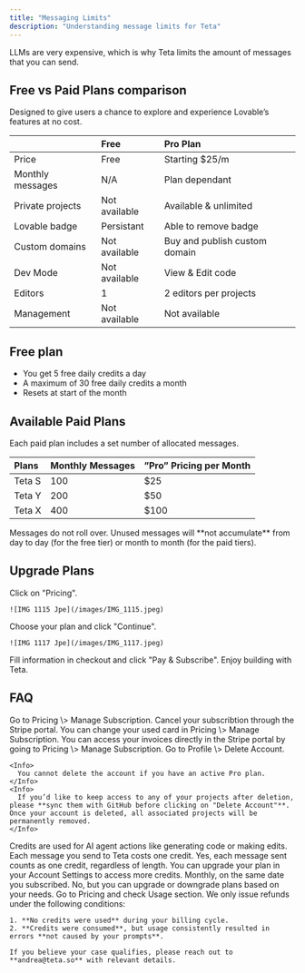 ```yaml
---
title: "Messaging Limits"
description: "Understanding message limits for Teta"
---
```


LLMs are very expensive, which is why Teta limits the amount of messages that you can send.

## **Free vs Paid Plans comparison**

Designed to give users a chance to explore and experience Lovable’s features at no cost.

|                  | **Free**      | **Pro Plan**                  |
| :--------------- | :------------ | :---------------------------- |
| Price            | Free          | Starting \$25/m               |
| Monthly messages | N/A           | Plan dependant                |
| Private projects | Not available | Available & unlimited         |
| Lovable badge    | Persistant    | Able to remove badge          |
| Custom domains   | Not available | Buy and publish custom domain |
| Dev Mode         | Not available | View & Edit code              |
| Editors          | 1             | 2 editors per projects        |
| Management       | Not available | Not available                 |

## Free plan

- You get 5 free daily credits a day
- A maximum of 30 free daily credits a month
- Resets at start of the month

## Available Paid Plans

Each paid plan includes a set number of allocated messages.

| **Plans** | **Monthly Messages** | **”Pro” Pricing per Month** |
| :-------- | :------------------- | :-------------------------- |
| Teta S    | 100                  | \$25                        |
| Teta Y    | 200                  | \$50                        |
| Teta X    | 400                  | \$100                       |

<Info>
  Messages do not roll over. Unused messages will **not accumulate** from day to day (for the free tier) or month to month (for the paid tiers).
</Info>

## Upgrade Plans

<Steps>
  <Step title="New Step">
    Click on "Pricing".

    ![IMG 1115 Jpe](/images/IMG_1115.jpeg)
  </Step>
  <Step title="New Step">
    Choose your plan and click "Continue".

    ![IMG 1117 Jpe](/images/IMG_1117.jpeg)
  </Step>
  <Step title="New Step">
    Fill information in checkout and click "Pay & Subscribe".
  </Step>
  <Step title="New Step">
    Enjoy building with Teta.
  </Step>
</Steps>

## FAQ

<AccordionGroup>
  <Accordion title="How can I cancel my subscription?">
    Go to Pricing \> Manage Subscription. Cancel your subscribtion through the Stripe portal.
  </Accordion>
  <Accordion title="How can I change my card?">
    You can change your used card in Pricing \> Manage Subscription.
  </Accordion>
  <Accordion title="How to download my invoice?">
    You can access your invoices directly in the Stripe portal by going to Pricing \> Manage Subscription.
  </Accordion>
  <Accordion title="How to delete my account?">
    Go to Profile \> Delete Account. 

    <Info>
      You cannot delete the account if you have an active Pro plan.
    </Info>
    <Info>
      If you’d like to keep access to any of your projects after deletion, please **sync them with GitHub before clicking on "Delete Account"**. Once your account is deleted, all associated projects will be permanently removed.
    </Info>
  </Accordion>
  <Accordion title="What are credits in Teta?">
    Credits are used for AI agent actions like generating code or making edits. Each message you send to Teta costs one credit.
  </Accordion>
  <Accordion title="Do long or short prompts cost the same?">
    Yes, each message sent counts as one credit, regardless of length.
  </Accordion>
  <Accordion title="How do I get more credits?">
    You can upgrade your plan in your Account Settings to access more credits.
  </Accordion>
  <Accordion title="When does my credit count reset?">
    Monthly, on the same date you subscribed.
  </Accordion>
  <Accordion title="Can I top up my monthly limit?">
    No, but you can upgrade or downgrade plans based on your needs.
  </Accordion>
  <Accordion title="How can I check my remaining messages?">
    Go to Pricing and check Usage section.
  </Accordion>
  <Accordion title="What is the refund policy?">
    We only issue refunds under the following conditions:

    1. **No credits were used** during your billing cycle.
    2. **Credits were consumed**, but usage consistently resulted in errors **not caused by your prompts**.

    If you believe your case qualifies, please reach out to **andrea@teta.so** with relevant details.
  </Accordion>
</AccordionGroup>